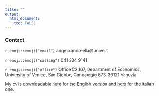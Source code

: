 ```yaml
---
title: ""
output: 
  html_document:
    toc: FALSE
---
```


### Contact

`r emoji::emoji("email")`  angela.andreella@unive.it

`r emoji::emoji("calling")` 041 234 9141

`r emoji::emoji("office")`  Office C2.107, Department of Economics, University of Venice, San Giobbe, Cannaregio 873, 30121 Venezia



My cv is downloadable [here](cv_eng.pdf) for the English version and [here](cv_ita.pdf) for the Italian one.


